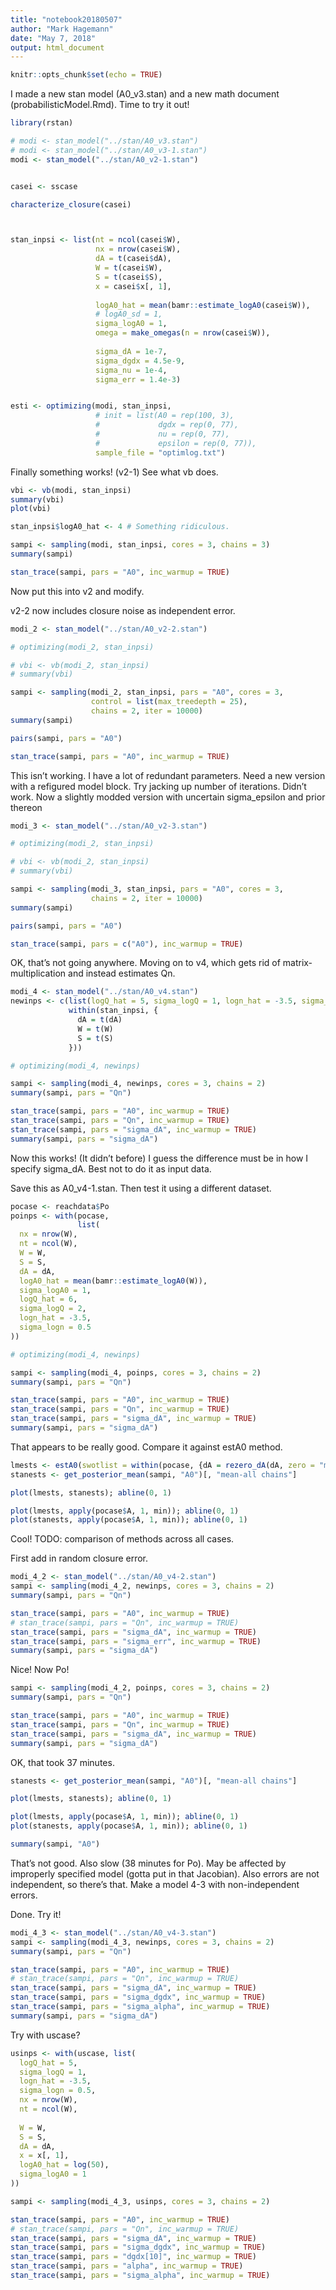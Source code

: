 ---
title: "notebook20180507"
author: "Mark Hagemann"
date: "May 7, 2018"
output: html_document
---

```{r setup, include=FALSE}

knitr::opts_chunk$set(echo = TRUE)
```

I made a new stan model (A0_v3.stan) and a new math document (probabilisticModel.Rmd). Time to try it out!

```{r}
library(rstan)

# modi <- stan_model("../stan/A0_v3.stan")
# modi <- stan_model("../stan/A0_v3-1.stan")
modi <- stan_model("../stan/A0_v2-1.stan")


casei <- sscase

characterize_closure(casei)



stan_inpsi <- list(nt = ncol(casei$W),
                   nx = nrow(casei$W),
                   dA = t(casei$dA),
                   W = t(casei$W),
                   S = t(casei$S),
                   x = casei$x[, 1], 
                   
                   logA0_hat = mean(bamr::estimate_logA0(casei$W)),
                   # logA0_sd = 1,
                   sigma_logA0 = 1,
                   omega = make_omegas(n = nrow(casei$W)),
                   
                   sigma_dA = 1e-7,
                   sigma_dgdx = 4.5e-9,
                   sigma_nu = 1e-4,
                   sigma_err = 1.4e-3)


esti <- optimizing(modi, stan_inpsi, 
                   # init = list(A0 = rep(100, 3), 
                   #             dgdx = rep(0, 77),
                   #             nu = rep(0, 77), 
                   #             epsilon = rep(0, 77)),
                   sample_file = "optimlog.txt")
```

Finally something works! (v2-1) See what vb does.

```{r}
vbi <- vb(modi, stan_inpsi)
summary(vbi)
plot(vbi)

stan_inpsi$logA0_hat <- 4 # Something ridiculous. 

sampi <- sampling(modi, stan_inpsi, cores = 3, chains = 3)
summary(sampi)

stan_trace(sampi, pars = "A0", inc_warmup = TRUE)
```

Now put this into v2 and modify. 

v2-2 now includes closure noise as independent error. 

```{r}
modi_2 <- stan_model("../stan/A0_v2-2.stan")

# optimizing(modi_2, stan_inpsi)

# vbi <- vb(modi_2, stan_inpsi)
# summary(vbi)

sampi <- sampling(modi_2, stan_inpsi, pars = "A0", cores = 3, 
                  control = list(max_treedepth = 25),
                  chains = 2, iter = 10000)
summary(sampi)

pairs(sampi, pars = "A0")

stan_trace(sampi, pars = "A0", inc_warmup = TRUE)
```

This isn't working. I have a lot of redundant parameters. Need a new version with a refigured model block. Try jacking up number of iterations. Didn't work. Now a slightly modded version with uncertain sigma_epsilon and prior thereon

```{r}
modi_3 <- stan_model("../stan/A0_v2-3.stan")

# optimizing(modi_2, stan_inpsi)

# vbi <- vb(modi_2, stan_inpsi)
# summary(vbi)

sampi <- sampling(modi_3, stan_inpsi, pars = "A0", cores = 3, 
                  chains = 2, iter = 10000)
summary(sampi)

pairs(sampi, pars = "A0")

stan_trace(sampi, pars = c("A0"), inc_warmup = TRUE)
```

OK, that's not going anywhere. Moving on to v4, which gets rid of matrix-multiplication and instead estimates Qn. 

```{r}
modi_4 <- stan_model("../stan/A0_v4.stan")
newinps <- c(list(logQ_hat = 5, sigma_logQ = 1, logn_hat = -3.5, sigma_logn = 0.5),
             within(stan_inpsi, {
               dA = t(dA)
               W = t(W)
               S = t(S)
             }))

# optimizing(modi_4, newinps)

sampi <- sampling(modi_4, newinps, cores = 3, chains = 2)
summary(sampi, pars = "Qn")

stan_trace(sampi, pars = "A0", inc_warmup = TRUE)
stan_trace(sampi, pars = "Qn", inc_warmup = TRUE)
stan_trace(sampi, pars = "sigma_dA", inc_warmup = TRUE)
summary(sampi, pars = "sigma_dA")
```

Now this works! (It didn't before) I guess the difference must be in how I specify sigma_dA. Best not to do it as input data. 

Save this as A0_v4-1.stan. Then test it using a different dataset. 

```{r}
pocase <- reachdata$Po
poinps <- with(pocase, 
               list(
  nx = nrow(W),
  nt = ncol(W),
  W = W,
  S = S,
  dA = dA,
  logA0_hat = mean(bamr::estimate_logA0(W)),
  sigma_logA0 = 1,
  logQ_hat = 6,
  sigma_logQ = 2,
  logn_hat = -3.5,
  sigma_logn = 0.5
))

# optimizing(modi_4, newinps)

sampi <- sampling(modi_4, poinps, cores = 3, chains = 2)
summary(sampi, pars = "Qn")

stan_trace(sampi, pars = "A0", inc_warmup = TRUE)
stan_trace(sampi, pars = "Qn", inc_warmup = TRUE)
stan_trace(sampi, pars = "sigma_dA", inc_warmup = TRUE)
summary(sampi, pars = "sigma_dA")
```

That appears to be really good. Compare it against estA0 method. 

```{r}
lmests <- estA0(swotlist = within(pocase, {dA = rezero_dA(dA, zero = "min")}))
stanests <- get_posterior_mean(sampi, "A0")[, "mean-all chains"]

plot(lmests, stanests); abline(0, 1)

plot(lmests, apply(pocase$A, 1, min)); abline(0, 1)
plot(stanests, apply(pocase$A, 1, min)); abline(0, 1)

```

Cool! TODO: comparison of methods across all cases. 

First add in random closure error. 

```{r}
modi_4_2 <- stan_model("../stan/A0_v4-2.stan")
sampi <- sampling(modi_4_2, newinps, cores = 3, chains = 2)
summary(sampi, pars = "Qn")

stan_trace(sampi, pars = "A0", inc_warmup = TRUE)
# stan_trace(sampi, pars = "Qn", inc_warmup = TRUE)
stan_trace(sampi, pars = "sigma_dA", inc_warmup = TRUE)
stan_trace(sampi, pars = "sigma_err", inc_warmup = TRUE)
summary(sampi, pars = "sigma_dA")
```

Nice! Now Po!

```{r}
sampi <- sampling(modi_4_2, poinps, cores = 3, chains = 2)
summary(sampi, pars = "Qn")

stan_trace(sampi, pars = "A0", inc_warmup = TRUE)
stan_trace(sampi, pars = "Qn", inc_warmup = TRUE)
stan_trace(sampi, pars = "sigma_dA", inc_warmup = TRUE)
summary(sampi, pars = "sigma_dA")
```

OK, that took 37 minutes. 

```{r}
stanests <- get_posterior_mean(sampi, "A0")[, "mean-all chains"]

plot(lmests, stanests); abline(0, 1)

plot(lmests, apply(pocase$A, 1, min)); abline(0, 1)
plot(stanests, apply(pocase$A, 1, min)); abline(0, 1)

summary(sampi, "A0")
```

That's not good. Also slow (38 minutes for Po). May be affected by improperly specified model (gotta put in that Jacobian). Also errors are not independent, so there's that. Make a model 4-3 with non-independent errors. 

Done. Try it!

```{r}
modi_4_3 <- stan_model("../stan/A0_v4-3.stan")
sampi <- sampling(modi_4_3, newinps, cores = 3, chains = 2)
summary(sampi, pars = "Qn")

stan_trace(sampi, pars = "A0", inc_warmup = TRUE)
# stan_trace(sampi, pars = "Qn", inc_warmup = TRUE)
stan_trace(sampi, pars = "sigma_dA", inc_warmup = TRUE)
stan_trace(sampi, pars = "sigma_dgdx", inc_warmup = TRUE)
stan_trace(sampi, pars = "sigma_alpha", inc_warmup = TRUE)
summary(sampi, pars = "sigma_dA")
```

Try with uscase?

```{r}
usinps <- with(uscase, list(
  logQ_hat = 5,
  sigma_logQ = 1,
  logn_hat = -3.5,
  sigma_logn = 0.5,
  nx = nrow(W),
  nt = ncol(W),
  
  W = W,
  S = S, 
  dA = dA,
  x = x[, 1],
  logA0_hat = log(50),
  sigma_logA0 = 1
))

sampi <- sampling(modi_4_3, usinps, cores = 3, chains = 2)

stan_trace(sampi, pars = "A0", inc_warmup = TRUE)
# stan_trace(sampi, pars = "Qn", inc_warmup = TRUE)
stan_trace(sampi, pars = "sigma_dA", inc_warmup = TRUE)
stan_trace(sampi, pars = "sigma_dgdx", inc_warmup = TRUE)
stan_trace(sampi, pars = "dgdx[10]", inc_warmup = TRUE)
stan_trace(sampi, pars = "alpha", inc_warmup = TRUE)
stan_trace(sampi, pars = "sigma_alpha", inc_warmup = TRUE)
```

